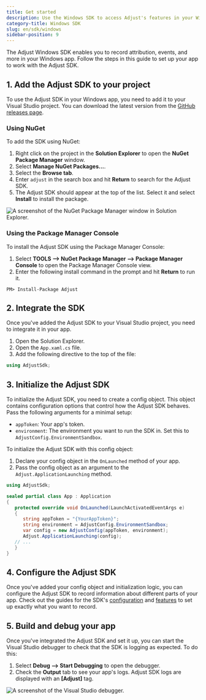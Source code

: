 ```yaml
---
title: Get started
description: Use the Windows SDK to access Adjust's features in your Windows apps
category-title: Windows SDK
slug: en/sdk/windows
sidebar-position: 9
---
```


The Adjust Windows SDK enables you to record attribution, events, and more in your Windows app. Follow the steps in this guide to set up your app to work with the Adjust SDK.

## 1. Add the Adjust SDK to your project

To use the Adjust SDK in your Windows app, you need to add it to your Visual Studio project. You can download the latest version from the [GitHub releases page](https://github.com/adjust/windows_sdk/releases/latest).

### Using NuGet

To add the SDK using NuGet:

1. Right click on the project in the **Solution Explorer** to open the **NuGet Package Manager** window.
2. Select **Manage NuGet Packages...**.
3. Select the **Browse tab**.
4. Enter `adjust` in the search box and hit **Return** to search for the Adjust SDK.
5. The Adjust SDK should appear at the top of the list. Select it and select **Install** to install the package.

![A screenshot of the NuGet Package Manager window in Solution Explorer.](https://images.ctfassets.net/5s247im0esyq/WoSgxyiYvWtniwATXAkRG/72d59e5ede930c5bcb3c481231dd49d1/NuGet-windows-sdk.png)

### Using the Package Manager Console

To install the Adjust SDK using the Package Manager Console:

1. Select **TOOLS --> NuGet Package Manager --> Package Manager Console** to open the Package Manager Console view.
2. Enter the following install command in the prompt and hit **Return** to run it.

```console
PM> Install-Package Adjust
```

## 2. Integrate the SDK

Once you've added the Adjust SDK to your Visual Studio project, you need to integrate it in your app.

1. Open the Solution Explorer.
2. Open the `App.xaml.cs` file.
3. Add the following directive to the top of the file:

```cs title="App.xaml.cs"
using AdjustSdk;
```

## 3. Initialize the Adjust SDK

To initialize the Adjust SDK, you need to create a config object. This object contains configuration options that control how the Adjust SDK behaves. Pass the following arguments for a minimal setup:

-  `appToken`: Your app's token.
-  `environment`: The environment you want to run the SDK in. Set this to `AdjustConfig.EnvironmentSandbox`.

To initialize the Adjust SDK with this config object:

1. Declare your config object in the `OnLaunched` method of your app.
2. Pass the config object as an argument to the `Adjust.ApplicationLaunching` method.

```cs
using AdjustSdk;

sealed partial class App : Application
{
   protected override void OnLaunched(LaunchActivatedEventArgs e)
   {
      string appToken = "{YourAppToken}";
      string environment = AdjustConfig.EnvironmentSandbox;
      var config = new AdjustConfig(appToken, environment);
      Adjust.ApplicationLaunching(config);
   // ...
   }
}
```

## 4. Configure the Adjust SDK

Once you've added your config object and initialization logic, you can configure the Adjust SDK to record information about different parts of your app. Check out the guides for the SDK's [configuration](/en/sdk/windows/configuration) and [features](/en/sdk/windows/features) to set up exactly what you want to record.

## 5. Build and debug your app

Once you've integrated the Adjust SDK and set it up, you can start the Visual Studio debugger to check that the SDK is logging as expected. To do this:

1. Select **Debug --> Start Debugging** to open the debugger.
2. Check the **Output** tab to see your app's logs. Adjust SDK logs are displayed with an **[Adjust]** tag.

![A screenshot of the Visual Studio debugger.](https://images.ctfassets.net/5s247im0esyq/2bwuTMNnQ5B6QTa1J4e0s1/3031edd8993fe6de0cd07136f98e17f2/Debug-Windows-SDK.png)
